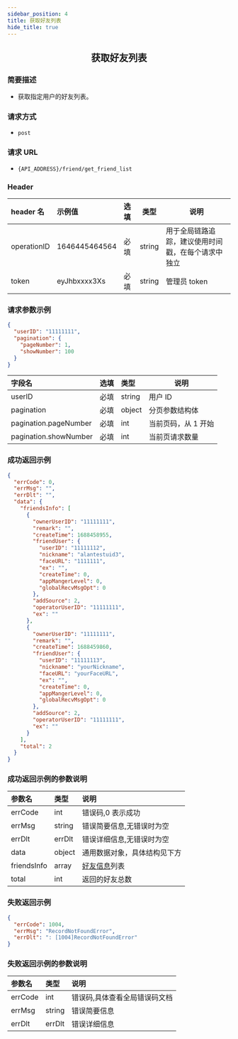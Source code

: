 ```yaml
---
sidebar_position: 4
title: 获取好友列表
hide_title: true
---
```


<center>

## 获取好友列表

</center>

### 简要描述

- 获取指定用户的好友列表。

### 请求方式

- `post`

### 请求 URL

- `{API_ADDRESS}/friend/get_friend_list`

### Header

| header 名   | 示例值        | 选填 | 类型   | 说明                         |
| :---------- | :------------ | :--- | ------ | ---------------------------- |
| operationID | 1646445464564 | 必填 | string | 用于全局链路追踪，建议使用时间戳，在每个请求中独立 |
| token       | eyJhbxxxx3Xs  | 必填 | string | 管理员 token                 |

### 请求参数示例

```json
{
  "userID": "11111111",
  "pagination": {
    "pageNumber": 1,
    "showNumber": 100
  }
}
```

| 字段名                | 选填 | 类型   | 说明                |
| :-------------------- | :--- | :----- | ------------------- |
| userID                | 必填 | string | 用户 ID             |
| pagination            | 必填 | object | 分页参数结构体      |
| pagination.pageNumber | 必填 | int    | 当前页码，从 1 开始 |
| pagination.showNumber | 必填 | int    | 当前页请求数量      |

### 成功返回示例

```json
{
  "errCode": 0,
  "errMsg": "",
  "errDlt": "",
  "data": {
    "friendsInfo": [
      {
        "ownerUserID": "11111111",
        "remark": "",
        "createTime": 1688458955,
        "friendUser": {
          "userID": "11111112",
          "nickname": "alantestuid3",
          "faceURL": "1111111",
          "ex": "",
          "createTime": 0,
          "appMangerLevel": 0,
          "globalRecvMsgOpt": 0
        },
        "addSource": 2,
        "operatorUserID": "11111111",
        "ex": ""
      },
      {
        "ownerUserID": "11111111",
        "remark": "",
        "createTime": 1688459860,
        "friendUser": {
          "userID": "11111113",
          "nickname": "yourNickname",
          "faceURL": "yourFaceURL",
          "ex": "",
          "createTime": 0,
          "appMangerLevel": 0,
          "globalRecvMsgOpt": 0
        },
        "addSource": 2,
        "operatorUserID": "11111111",
        "ex": ""
      }
    ],
    "total": 2
  }
}
```

### 成功返回示例的参数说明

| 参数名      | 类型   | 说明                                                     |
| :---------- | :----- | :------------------------------------------------------- |
| errCode     | int    | 错误码,0 表示成功                                        |
| errMsg      | string | 错误简要信息,无错误时为空                                |
| errDlt      | errDlt | 错误详细信息,无错误时为空                                |
| data        | object | 通用数据对象，具体结构见下方                             |
| friendsInfo | array  | [好友信息](docs/restapi/commonFields.mdx#friendinfo)列表 |
| total       | int    | 返回的好友总数                                           |

### 失败返回示例

```json
{
  "errCode": 1004,
  "errMsg": "RecordNotFoundError",
  "errDlt": ": [1004]RecordNotFoundError"
}
```

### 失败返回示例的参数说明

| 参数名  | 类型   | 说明                          |
| :------ | :----- | :---------------------------- |
| errCode | int    | 错误码,具体查看全局错误码文档 |
| errMsg  | string | 错误简要信息                  |
| errDlt  | errDlt | 错误详细信息                  |
